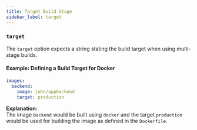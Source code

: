 ```yaml
---
title: Target Build Stage
sidebar_label: target
---
```


### `target`

The `target` option expects a string stating the build target when using multi-stage builds.

#### Example: Defining a Build Target for Docker
```yaml
images:
  backend:
    image: john/appbackend
    target: production
```
**Explanation:**  
The image `backend` would be built using `docker` and the target `production` would be used for building the image as defined in the `Dockerfile`.
